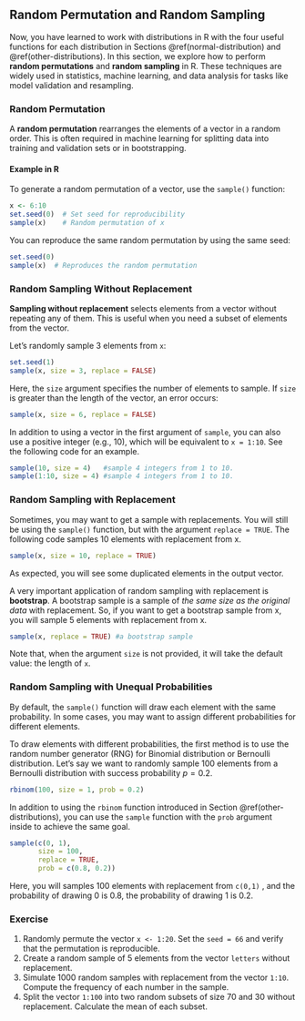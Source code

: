 ## Random Permutation and Random Sampling  {#sampling}

Now, you have learned to work with distributions in R with the four useful functions for each distribution in Sections \@ref(normal-distribution) and \@ref(other-distributions). In this section, we explore how to perform **random permutations** and **random sampling** in R. These techniques are widely used in statistics, machine learning, and data analysis for tasks like model validation and resampling.

### Random Permutation

A **random permutation** rearranges the elements of a vector in a random order. This is often required in machine learning for splitting data into training and validation sets or in bootstrapping.

#### Example in R

To generate a random permutation of a vector, use the `sample()` function:

```r
x <- 6:10
set.seed(0)  # Set seed for reproducibility
sample(x)    # Random permutation of x
```

You can reproduce the same random permutation by using the same seed:

```r
set.seed(0)
sample(x)  # Reproduces the random permutation
```

### Random Sampling Without Replacement

**Sampling without replacement** selects elements from a vector without repeating any of them. This is useful when you need a subset of elements from the vector.


Let's randomly sample 3 elements from `x`:

```r
set.seed(1)
sample(x, size = 3, replace = FALSE)
```

Here, the `size` argument specifies the number of elements to sample. If `size` is greater than the length of the vector, an error occurs:

```r
sample(x, size = 6, replace = FALSE)
```


In addition to using a vector in the first argument of `sample`, you can also use a positive integer (e.g., 10), which will be equivalent to `x = 1:10`. See the following code for an example. 

```r
sample(10, size = 4)   #sample 4 integers from 1 to 10.
sample(1:10, size = 4) #sample 4 integers from 1 to 10.
```


### Random Sampling with Replacement

Sometimes, you may want to get a sample with replacements. You will still be using the `sample()` function, but with the argument `replace = TRUE`. The following code samples 10 elements with replacement from x.

```r
sample(x, size = 10, replace = TRUE)
```


As expected, you will see some duplicated elements in the output vector.

A very important application of random sampling with replacement is **bootstrap**. A bootstrap sample is a sample of *the same size as the original data* with replacement. So, if you want to get a bootstrap sample from x, you will sample 5 elements with replacement from x.

```r
sample(x, replace = TRUE) #a bootstrap sample
```

::: {.infobox .caution data-latex="{caution}"}
Note that, when the argument `size` is not provided, it will take the default value: the length of `x`. 
::: 


### Random Sampling with Unequal Probabilities

By default, the `sample()` function will draw each element with the same probability. In some cases, you may want to assign different probabilities for different elements. 

To draw elements with different probabilities, the first method is to use the random number generator (RNG) for Binomial distribution or Bernoulli distribution. Let's say we want to randomly sample 100 elements from a Bernoulli distribution with success probability $p=0.2$. 

```r
rbinom(100, size = 1, prob = 0.2)
```

In addition to using the `rbinom` function introduced in Section \@ref(other-distributions), you can use the `sample` function with the `prob` argument inside to achieve the same goal.

```r
sample(c(0, 1), 
       size = 100, 
       replace = TRUE, 
       prob = c(0.8, 0.2))
```

Here, you will samples 100 elements with replacement from `c(0,1)` , and the probability of drawing 0 is 0.8, the probability of drawing 1 is 0.2. 

### Exercise

1. Randomly permute the vector `x <- 1:20`. Set the `seed = 66` and verify that the permutation is reproducible.
2. Create a random sample of 5 elements from the vector `letters` without replacement.
3. Simulate 1000 random samples with replacement from the vector `1:10`. Compute the frequency of each number in the sample.
4. Split the vector `1:100` into two random subsets of size 70 and 30 without replacement. Calculate the mean of each subset.
